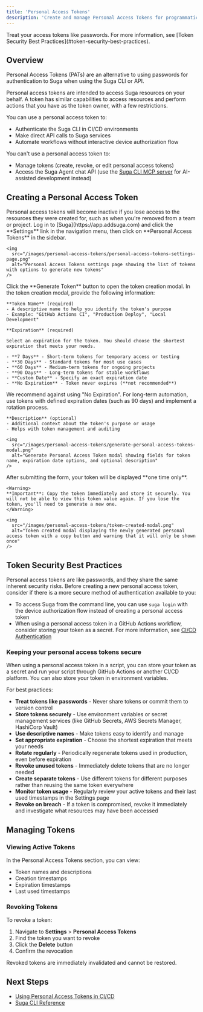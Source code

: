 ```yaml
---
title: 'Personal Access Tokens'
description: 'Create and manage Personal Access Tokens for programmatic access to Suga'
---
```


<Warning>
Treat your access tokens like passwords. For more information, see [Token Security Best Practices](#token-security-best-practices).
</Warning>

## Overview

Personal Access Tokens (PATs) are an alternative to using passwords for authentication to Suga when using the Suga CLI or API.

Personal access tokens are intended to access Suga resources on your behalf. A token has similar capabilities to access resources and perform actions that you have as the token owner, with a few restrictions.

You can use a personal access token to:

- Authenticate the Suga CLI in CI/CD environments
- Make direct API calls to Suga services
- Automate workflows without interactive device authorization flow

You can't use a personal access token to:

- Manage tokens (create, revoke, or edit personal access tokens)
- Access the Suga Agent chat API (use the [Suga CLI MCP server](/guides/mcp-integration) for AI-assisted development instead)

## Creating a Personal Access Token

<Note>
Personal access tokens will become inactive if you lose access to the resources they were created for, such as when you're removed from a team or project.
</Note>

<Steps>
  <Step title="Navigate to Settings">
    Log in to [Suga](https://app.addsuga.com) and click the **Settings** link in the navigation menu, then click on **Personal Access Tokens** in the sidebar.

    <img
      src="/images/personal-access-tokens/personal-access-tokens-settings-page.png"
      alt="Personal Access Tokens settings page showing the list of tokens with options to generate new tokens"
    />
  </Step>

  <Step title="Generate a New Token">
    Click the **Generate Token** button to open the token creation modal.
  </Step>

  <Step title="Configure Your Token">
    In the token creation modal, provide the following information:

    **Token Name** (required)
    - A descriptive name to help you identify the token's purpose
    - Example: "GitHub Actions CI", "Production Deploy", "Local Development"

    **Expiration** (required)

    Select an expiration for the token. You should choose the shortest expiration that meets your needs.

    - **7 Days** - Short-term tokens for temporary access or testing
    - **30 Days** - Standard tokens for most use cases
    - **60 Days** - Medium-term tokens for ongoing projects
    - **90 Days** - Long-term tokens for stable workflows
    - **Custom Date** - Specify an exact expiration date
    - **No Expiration** - Token never expires (**not recommended**)

<Warning>
    We recommend against using "No Expiration". For long-term automation, use tokens with defined expiration dates (such as 90 days) and implement a rotation process.
    </Warning>

    **Description** (optional)
    - Additional context about the token's purpose or usage
    - Helps with token management and auditing

    <img
      src="/images/personal-access-tokens/generate-personal-access-tokens-modal.png"
      alt="Generate Personal Access Token modal showing fields for token name, expiration date options, and optional description"
    />
  </Step>

  <Step title="Copy Your Token">
    After submitting the form, your token will be displayed **one time only**.

    <Warning>
    **Important**: Copy the token immediately and store it securely. You will not be able to view this token value again. If you lose the token, you'll need to generate a new one.
    </Warning>

    <img
      src="/images/personal-access-tokens/token-created-modal.png"
      alt="Token created modal displaying the newly generated personal access token with a copy button and warning that it will only be shown once"
    />
  </Step>
</Steps>

## Token Security Best Practices

Personal access tokens are like passwords, and they share the same inherent security risks. Before creating a new personal access token, consider if there is a more secure method of authentication available to you:

- To access Suga from the command line, you can use `suga login` with the device authorization flow instead of creating a personal access token
- When using a personal access token in a GitHub Actions workflow, consider storing your token as a secret. For more information, see [CI/CD Authentication](/guides/cicd-authentication)

### Keeping your personal access tokens secure

When using a personal access token in a script, you can store your token as a secret and run your script through GitHub Actions or another CI/CD platform. You can also store your token in environment variables.

For best practices:

- **Treat tokens like passwords** - Never share tokens or commit them to version control
- **Store tokens securely** - Use environment variables or secret management services (like GitHub Secrets, AWS Secrets Manager, HashiCorp Vault)
- **Use descriptive names** - Make tokens easy to identify and manage
- **Set appropriate expiration** - Choose the shortest expiration that meets your needs
- **Rotate regularly** - Periodically regenerate tokens used in production, even before expiration
- **Revoke unused tokens** - Immediately delete tokens that are no longer needed
- **Create separate tokens** - Use different tokens for different purposes rather than reusing the same token everywhere
- **Monitor token usage** - Regularly review your active tokens and their last used timestamps in the Settings page
- **Revoke on breach** - If a token is compromised, revoke it immediately and investigate what resources may have been accessed

## Managing Tokens

### Viewing Active Tokens

In the Personal Access Tokens section, you can view:
- Token names and descriptions
- Creation timestamps
- Expiration timestamps
- Last used timestamps

### Revoking Tokens

To revoke a token:
1. Navigate to **Settings** > **Personal Access Tokens**
2. Find the token you want to revoke
3. Click the **Delete** button
4. Confirm the revocation

Revoked tokens are immediately invalidated and cannot be restored.

## Next Steps

- [Using Personal Access Tokens in CI/CD](/guides/cicd-authentication)
- [Suga CLI Reference](/cli)
